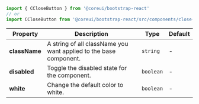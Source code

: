 
```jsx
import { CCloseButton } from '@coreui/bootstrap-react'
// or
import CCloseButton from '@coreui/bootstrap-react/src/components/close-button/CCloseButton'
```

| Property | Description | Type | Default |
| --- | --- | --- | --- |
| **className** | A string of all className you want applied to the base component. | `string` | - |
| **disabled** | Toggle the disabled state for the component. | `boolean` | - |
| **white** | Change the default color to white. | `boolean` | - |
